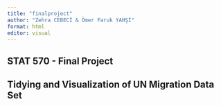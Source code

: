```yaml
---
title: "finalproject"
author: "Zehra CEBECİ & Ömer Faruk YAHŞİ"
format: html
editor: visual
---
```


## STAT 570 - Final Project

## Tidying and Visualization of UN Migration Data Set

```r

```
